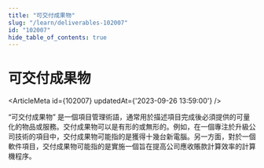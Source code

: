 ```yaml
---
title: "可交付成果物"
slug: "/learn/deliverables-102007"
id: "102007"
hide_table_of_contents: true
---
```



# 可交付成果物

<ArticleMeta id={102007} updatedAt={'2023-09-26 13:59:00'} />
<div className='border-solid border-b border-t-0 my-4 border-[var(--ifm-color-gray-300)]' />

“可交付成果物” 是一個項目管理術語，通常用於描述項目完成後必須提供的可量化的物品或服務。交付成果物可以是有形的或無形的。例如，在一個專注於升級公司技術的項目中，交付成果物可能指的是獲得十幾台新電腦。另一方面，對於一個軟件項目，交付成果物可能指的是實施一個旨在提高公司應收賬款計算效率的計算機程序。

